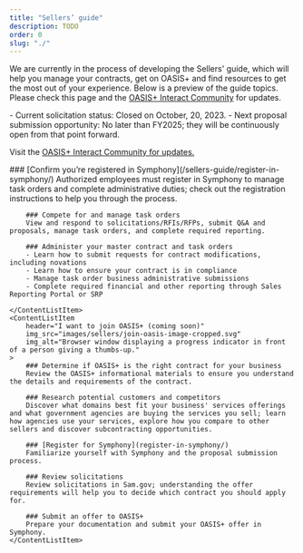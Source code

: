 ```yaml
---
title: "Sellers’ guide"
description: TODO
order: 0
slug: "./"
---
```



We are currently in the process of developing the Sellers' guide, which will help you manage your contracts, get on OASIS+ and find resources to get the most out of your experience. 
Below is a preview of the guide topics. Please check this page and the [OASIS+ Interact Community](https://buy.gsa.gov/interact/community/196/activity-feed) for updates.

<Alert heading="Upcoming dates and events">
- Current solicitation status: Closed on October, 20, 2023. 
- Next proposal submission opportunity: No later than FY2025; they will be continuously open from that point forward.

Visit the [OASIS+ Interact Community for updates.](https://buy.gsa.gov/interact/community/196/activity-feed)
</Alert>

<ContentList>
    <ContentListItem 
        header="I have an OASIS+ contract (coming soon)" 
        img_src="images/sellers/have-a-contract-image.svg"
        img_alt="Person standing amidst a series of charts and graphs."    
    >
        ### [Confirm you’re registered in Symphony](/sellers-guide/register-in-symphony/)  
        Authorized employees must register in Symphony to manage task orders and complete administrative duties; check out the registration instructions to help you through the process.

        ### Compete for and manage task orders
        View and respond to solicitations/RFIs/RFPs, submit Q&A and proposals, manage task orders, and complete required reporting.

        ### Administer your master contract and task orders  
        - Learn how to submit requests for contract modifications, including novations
        - Learn how to ensure your contract is in compliance
        - Manage task order business administrative submissions 
        - Complete required financial and other reporting through Sales Reporting Portal or SRP

    </ContentListItem>
    <ContentListItem 
        header="I want to join OASIS+ (coming soon)" 
        img_src="images/sellers/join-oasis-image-cropped.svg"
        img_alt="Browser window displaying a progress indicator in front of a person giving a thumbs-up."
    >
        ### Determine if OASIS+ is the right contract for your business  
        Review the OASIS+ informational materials to ensure you understand the details and requirements of the contract.

        ### Research potential customers and competitors  
        Discover what domains best fit your business' services offerings and what government agencies are buying the services you sell; learn how agencies use your services, explore how you compare to other sellers and discover subcontracting opportunities.

        ### [Register for Symphony](register-in-symphony/)  
        Familiarize yourself with Symphony and the proposal submission process. 

        ### Review solicitations    
        Review solicitations in Sam.gov; understanding the offer requirements will help you to decide which contract you should apply for.

        ### Submit an offer to OASIS+  
        Prepare your documentation and submit your OASIS+ offer in Symphony. 
    </ContentListItem>

</ContentList>

